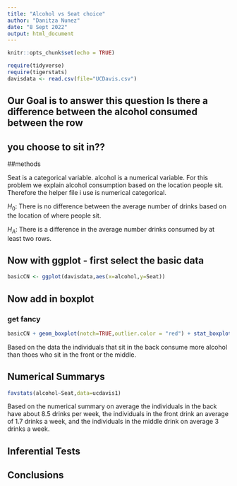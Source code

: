 ```yaml
---
title: "Alcohol vs Seat choice"
author: "Danitza Nunez"
date: "8 Sept 2022"
output: html_document
---
```


```r
knitr::opts_chunk$set(echo = TRUE)
```

```r
require(tidyverse)
require(tigerstats)
davisdata <- read.csv(file="UCDavis.csv")
```
## Our Goal is to answer this question Is there a difference between the alcohol consumed between the row
## you choose to sit in??


##methods

Seat is a categorical variable.
alcohol is a numerical variable.
For this problem we explain alcohol consumption based on the location people sit.
Therefore the helper file i use is numerical categorical. 

$H_0$: There is no difference between the average number of drinks based on the location of where people sit.

$H_A$: There is a difference in the average number drinks consumed by at least two rows.  



## Now with ggplot - first select the basic data


```r
basicCN <- ggplot(davisdata,aes(x=alcohol,y=Seat))
```



## Now add in boxplot

  
  
### get fancy  

```r
basicCN + geom_boxplot(notch=TRUE,outlier.color = "red") + stat_boxplot(geom ='errorbar') + labs(title="Fancy notch boxplot \n with 2 lines")
```


Based on the data the individuals that sit in the back consume more alcohol than thoes who sit in the front or the middle. 


## Numerical Summarys 

```r
favstats(alcohol~Seat,data=ucdavis1)
```

Based on the numerical summary on average the individuals in the back have about 8.5 drinks per week, the individuals in the front drink an average of 1.7 drinks a week, and the individuals in the middle drink on average 3 drinks a week. 


## Inferential Tests

## Conclusions


